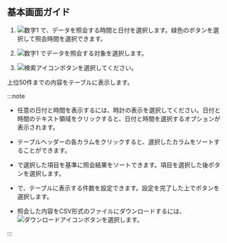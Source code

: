 ## 基本画面ガイド

<InDoc product='postgresql,mysql,cubird'><ProdImg img='db-database-sql-stat.png' desc='SQL統計' /></InDoc>

<InDoc product='oracle,oracle-v1,oracle-pro'><ImgLang img='db-database-sql-stat-oracle-pro.png' desc='SQL統計' /></InDoc>

<InDoc product='altibase'><ImgLang img='db-database-sql-stat-altibase.png' desc='SQL統計' /></InDoc>

<InDoc product='mssql,mssql-v1'><ImgLang img='db-database-sql-stat-mssql.png' desc='SQL統計' /></InDoc>

<InDoc product='tibero'><ImgLang img='db-database-sql-stat-tibero.png' desc='SQL統計' /></InDoc>

<InDoc product='cubrid'><ImgLang img='db-database-sql-stat-cubrid.png' desc='SQL統計' /></InDoc>

1. ![数字1](/img/number-01.png) <Cmdname sid="time" className="uitext" />で、データを照会する時間と日付を選択します。緑色のボタンを選択して照会時間を選択できます。

2. ![数字1](/img/number-01.png) <Cmdname sid="instance" className="uitext" />でデータを照会する対象を選択します。

3. ![検索アイコン](/img/ico-btn-search.png)ボタンを選択してください。

上位50件までの内容をテーブルに表示します。

:::note

- 任意の日付と時間を表示するには、時計の表示を選択してください。日付と時間のテキスト領域をクリックすると、日付と時間を選択するオプションが表示されます。

- テーブルヘッダーの各カラムをクリックすると、選択したカラムをソートすることができます。

- <Cmdname sid="TTL07772" className="uitext" />で選択した項目を基準に照会結果をソートできます。項目を選択した後<LinkImage img="ico-btn-search.png" className="ico" />ボタンを選択します。

- <Cmdname sid="TTL07773" className="uitext" />で、テーブルに表示する件数を設定できます。設定を完了した上で<LinkImage img="ico-btn-search.png" className="ico" />ボタンを選択します。

- 照会した内容をCSV形式のファイルにダウンロードするには、![ダウンロードアイコン](/img/ico-download.svg)ボタンを選択します。

:::
